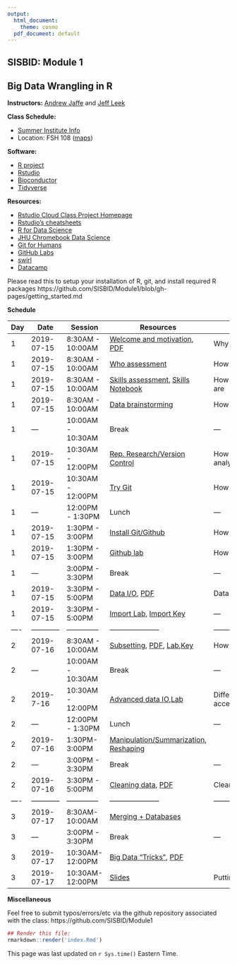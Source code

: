 ```yaml
---
output:
  html_document:
    theme: cosmo
  pdf_document: default
---
```


## SISBID: Module 1
## Big Data Wrangling in R 

**Instructors:** [Andrew Jaffe](http://www.aejaffe.com/) and [Jeff Leek](http://www.jtleek.com/)

**Class Schedule:**

* [Summer Institute Info](https://www.biostat.washington.edu/suminst/participants)
* Location: FSH 108 ([maps](https://www.biostat.washington.edu/suminst/maps))

**Software:**

* [R project](http://www.r-project.org/)
* [Rstudio](http://www.rstudio.com/)
* [Bioconductor](http://bioconductor.org/)
* [Tidyverse](https://www.tidyverse.org/)

**Resources:**

* [Rstudio Cloud Class Project Homepage](https://rstudio.cloud/spaces/21228/projects)
* [Rstudio's cheatsheets](http://www.rstudio.com/resources/cheatsheets/) 
* [R for Data Science](http://r4ds.had.co.nz/)
* [JHU Chromebook Data Science](http://jhudatascience.org/chromebookdatascience/index.html)
* [Git for Humans](https://speakerdeck.com/alicebartlett/git-for-humans)
* [GitHub Labs](https://lab.github.com/)
* [swirl](http://swirlstats.com/)
* [Datacamp](http://datacamp.com/)

Please read this to setup your installation of R, git, and install required R packages
https://github.com/SISBID/Module1/blob/gh-pages/getting_started.md

**Schedule**


| Day  | Date  |  Session | Resources  |  Description |
|----|------------|--------------|---------------------|--------------------------------------|
| 1 | 2019-07-15 | 8:30AM - 10:00AM |[Welcome and motivation](https://docs.google.com/presentation/d/1WeOfmSZTWUm74rA-jqV-gnoQcI1oJpe6ecntWPJ-iK8/edit), [PDF](lecture_notes/SISBID_Intro.pdf)|Why you're here|
| 1 | 2019-07-15 | 8:30AM - 10:00AM | [Who assessment](https://docs.google.com/spreadsheets/d/1SpYrtk0dyfwUxtbxstypXzEVvg_Mkz1Wexo1uSsGjY4/edit?usp=sharing) | How to see who we are|
| 1 | 2019-07-15 | 8:30AM - 10:00AM | [Skills assessment](https://docs.google.com/spreadsheets/d/1UYlTZauga6AelXuhYUPWb_tun2CdND8z7d70c3wdMAM/edit?usp=sharing), [Skills Notebook](https://raw.githubusercontent.com/SISBID/Module1/gh-pages/labs/skills_notebook.Rmd) | How to see how good we are|
| 1 | 2019-07-15 | 8:30AM - 10:00AM |[Data brainstorming](https://docs.google.com/document/d/1Y_cX7IXkN6TwIUFQF1DSD-lcosZ7RTOhCQAg8t4gapk/edit?usp=sharing) | How to find data |
|1 | --- | 10:00AM - 10:30AM | Break | --- |
|1 | 2019-07-15 | 10:30AM - 12:00PM | [Rep. Research/Version Control](https://docs.google.com/presentation/d/1F2tyP9nsHcY9DT5B6rSS95sIA9DEreDNt7s_HmbrINw/edit?usp=sharing) | How to reproduce analysis |
|1 | 2019-07-15 | 10:30AM - 12:00PM | [Try Git](https://try.github.io/levels/1/challenges/1) | How to try git|
|1 | --- | 12:00PM - 1:30PM | Lunch | --- |
|1 | 2019-07-15 | 1:30PM - 3:00PM | [Install Git/Github](http://stat545.com/git00_index.html) | How to install git/github|
|1 | 2019-07-15 | 1:30PM - 3:00PM | [Github lab](https://github.com/SISBID/Module1/blob/gh-pages/labs/github-lab.md) | How to practice git/github|
|1 | --- | 3:00PM - 3:30PM | Break | --- |
|1 | 2019-07-15 | 3:30PM - 5:00PM | [Data I/O](lecture_notes/Data_IO_and_structure.html), [PDF](https://github.com/SISBID/Module1/blob/gh-pages/lecture_notes/Data_IO_and_structure.pdf) | Data import and classes |
|1 | 2019-07-15 | 3:30PM - 5:00PM | [Import Lab](labs/data-io-lab.Rmd), [Import Key](labs/data-io-lab-key.html) |---|
|----|------------|--------------|---------------------|--------------------------------------|
|2 | 2019-07-16 | 8:30AM - 10:00AM |[Subsetting](lecture_notes/Subsetting_Data_in_R.html), [PDF](https://github.com/SISBID/Module1/blob/gh-pages/lecture_notes/Subsetting_Data_in_R.pdf), [Lab](labs/subsetting-data-lab.Rmd),[Key](labs/subsetting-data-lab-key.Rmd)|How to select data|
|2 | --- | 10:00AM - 10:30AM | Break | --- |
|2 | 2019-7-16 | 10:30AM - 12:00PM | [Advanced data IO](https://docs.google.com/presentation/d/1KNopKzl_cR9z9HQt_22RuvIQOsZe4pxM2G7spT_AVoc/edit?usp=sharing),[Lab](labs/web-api-lab.Rmd) | Different ways of accessing big data|
|2 | --- | 12:00PM - 1:30PM | Lunch| --- |
|2 | 2019-07-16 | 1:30PM-3:00PM | [Manipulation/Summarization](https://docs.google.com/presentation/d/15meI7W3MeF0afEV5ggdqXfwOIlwy5tcFYTJM-VUGHTs/edit?usp=sharing), [Reshaping](lecture_notes/Manipulating_Data_in_R.html)| |
|2 | --- | 3:00PM - 3:30PM | Break | --- |
|2 | 2019-07-16 | 3:30PM - 5:00PM | [Cleaning data](lecture_notes/Data_Cleaning.html), [PDF](https://github.com/SISBID/Module1/blob/gh-pages/lecture_notes/Data_Cleaning.pdf)| Cleaning Data |
|----|------------|--------------|---------------------|--------------------------------------|
|3 | 2019-07-17 | 8:30AM-10:00AM | [Merging + Databases](https://docs.google.com/presentation/d/15meI7W3MeF0afEV5ggdqXfwOIlwy5tcFYTJM-VUGHTs/edit?usp=sharing) |  |
|3 | --- | 3:00PM - 3:30PM | Break | --- |
|3 | 2019-07-17 | 10:30AM-12:00PM | [Big Data "Tricks"](lecture_notes/Big_Data_Tricks.html), [PDF](https://github.com/SISBID/Module1/blob/gh-pages/lecture_notes/R_Big_Data_Tricks.pdf) |   | 
|3 | 2019-07-17 | 10:30AM-12:00PM |  [Slides](https://docs.google.com/presentation/d/10FU0v3TnkKAO7pPnaJ7OIddwBGMluKGZiNc02tOaK7U/edit?usp=sharing) | Putting it all together  | 
<!--|3 | 2019-07-17 | 1:30PM-3:00PM | [Project](labs/data-cleaning-lab.Rmd), [Key](labs/data-cleaning-lab-key.Rmd) |   |  -->

**Miscellaneous**

Feel free to submit typos/errors/etc via the github repository associated with the class: 
https://github.com/SISBID/Module1

```r
## Render this file:
rmarkdown::render('index.Rmd')
```

This page was last updated on `r Sys.time()` Eastern Time.
